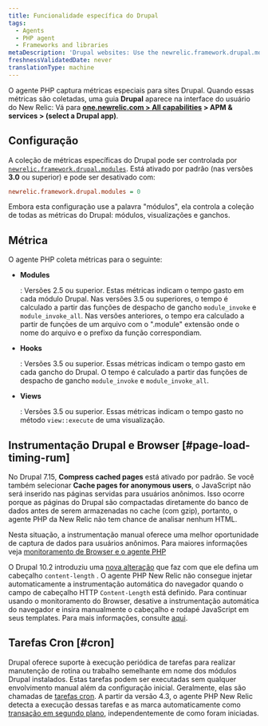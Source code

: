 ```yaml
---
title: Funcionalidade específica do Drupal
tags:
  - Agents
  - PHP agent
  - Frameworks and libraries
metaDescription: 'Drupal websites: Use the newrelic.framework.drupal.modules INI setting to capture special metrics for modules, hooks, views, and browser instrumentation.'
freshnessValidatedDate: never
translationType: machine
---
```


O agente PHP captura métricas especiais para sites Drupal. Quando essas métricas são coletadas, uma guia <DoNotTranslate>**Drupal**</DoNotTranslate> aparece na interface do usuário do New Relic: Vá para <DoNotTranslate>**[one.newrelic.com > All capabilities](https://one.newrelic.com/all-capabilities) > APM & services > (select a Drupal app)**</DoNotTranslate>.

## Configuração

A coleção de métricas específicas do Drupal pode ser controlada por [`newrelic.framework.drupal.modules`](/docs/php/php-agent-phpini-settings#inivar-framework-drupal-modules). Está ativado por padrão (nas versões <DoNotTranslate>**3.0**</DoNotTranslate> ou superior) e pode ser desativado com:

```ini
newrelic.framework.drupal.modules = 0
```

Embora esta configuração use a palavra "módulos", ela controla a coleção de todas as métricas do Drupal: módulos, visualizações e ganchos.

## Métrica

O agente PHP coleta métricas para o seguinte:

* <DoNotTranslate>**Modules**</DoNotTranslate>

  : Versões 2.5 ou superior. Estas métricas indicam o tempo gasto em cada módulo Drupal. Nas versões 3.5 ou superiores, o tempo é calculado a partir das funções de despacho de gancho `module_invoke` e `module_invoke_all`. Nas versões anteriores, o tempo era calculado a partir de funções de um arquivo com o ".module" extensão onde o nome do arquivo e o prefixo da função correspondiam.

* <DoNotTranslate>**Hooks**</DoNotTranslate>

  : Versões 3.5 ou superior. Essas métricas indicam o tempo gasto em cada gancho do Drupal. O tempo é calculado a partir das funções de despacho de gancho `module_invoke` e `module_invoke_all`.

* <DoNotTranslate>**Views**</DoNotTranslate>

  : Versões 3.5 ou superior. Essas métricas indicam o tempo gasto no método `view::execute` de uma visualização.

## Instrumentação Drupal e Browser [#page-load-timing-rum]

No Drupal 7.15, <DoNotTranslate>**Compress cached pages**</DoNotTranslate> está ativado por padrão. Se você também selecionar <DoNotTranslate>**Cache pages for anonymous users**</DoNotTranslate>, o JavaScript <InlinePopover type="browser"/>não será inserido nas páginas servidas para usuários anônimos. Isso ocorre porque as páginas do Drupal são compactadas diretamente do banco de dados antes de serem armazenadas no cache (com gzip), portanto, o agente PHP da New Relic não tem chance de analisar nenhum HTML.

Nesta situação, a instrumentação manual oferece uma melhor oportunidade de captura de dados para usuários anônimos. Para maiores informações veja [monitoramento de Browser e o agente PHP](/docs/apm/agents/php-agent/features/browser-monitoring-php-agent/)

O Drupal 10.2 introduziu uma [nova alteração](https://www.drupal.org/node/3298551) que faz com que ele defina um cabeçalho `content-length` . O agente PHP New Relic não consegue injetar automaticamente a instrumentação automática do navegador quando o campo de cabeçalho HTTP `Content-Length` está definido. Para continuar usando o monitoramento do Browser, desative a instrumentação automática do navegador e insira manualmente o cabeçalho e rodapé JavaScript em seus templates. Para mais informações, consulte [aqui](/docs/apm/agents/php-agent/features/browser-monitoring-php-agent/#auto_instrumentation).

## Tarefas Cron [#cron]

Drupal oferece suporte à execução periódica de tarefas para realizar manutenção de rotina ou trabalho semelhante em nome dos módulos Drupal instalados. Estas tarefas podem ser executadas sem qualquer envolvimento manual além da configuração inicial. Geralmente, elas são chamadas de [tarefas cron](https://drupal.org/cron "O link abre em uma nova janela"). A partir da versão 4.3, o agente PHP New Relic detecta a execução dessas tarefas e as marca automaticamente como [transação em segundo plano,](/docs/features/monitoring-background-processes#ui) independentemente de como foram iniciadas.